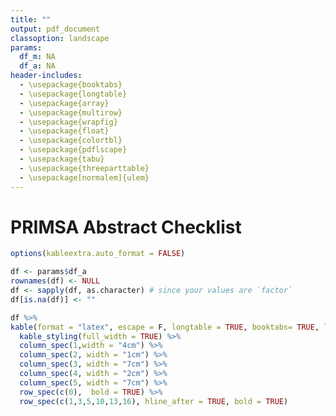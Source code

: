 ```yaml
---
title: ""
output: pdf_document
classoption: landscape
params:
  df_m: NA
  df_a: NA
header-includes:
  - \usepackage{booktabs}
  - \usepackage{longtable}
  - \usepackage{array}
  - \usepackage{multirow}
  - \usepackage{wrapfig}
  - \usepackage{float}
  - \usepackage{colortbl}
  - \usepackage{pdflscape}
  - \usepackage{tabu}
  - \usepackage{threeparttable}
  - \usepackage[normalem]{ulem}
---
```


# PRIMSA Abstract Checklist

``` r
options(kableextra.auto_format = FALSE)

df <- params$df_a
rownames(df) <- NULL
df <- sapply(df, as.character) # since your values are `factor`
df[is.na(df)] <- ""

df %>% 
kable(format = "latex", escape = F, longtable = TRUE, booktabs= TRUE, linesep = "\\addlinespace") %>% 
  kable_styling(full_width = TRUE) %>%
  column_spec(1,width = "4cm") %>%
  column_spec(2, width = "1cm") %>%
  column_spec(3, width = "7cm") %>%
  column_spec(4, width = "2cm") %>%
  column_spec(5, width = "7cm") %>%
  row_spec(c(0),  bold = TRUE) %>%
  row_spec(c(1,3,5,10,13,16), hline_after = TRUE, bold = TRUE)

```

